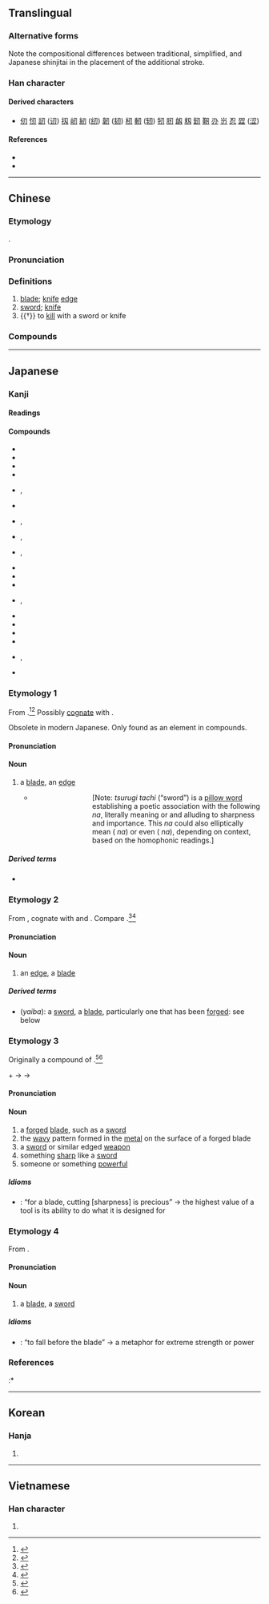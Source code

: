 {{character info/new}}
{{character info/new|0x2f81e}}
{{also|刄|刅}}
==Translingual==
{{ja-forms|刃|刃|刃}}

===Alternative forms===
Note the compositional differences between traditional, simplified, and Japanese shinjitai in the placement of the additional stroke.

===Han character===
{{Han char|rn=18|rad=刀|as=01|sn=3|four=17420|canj=SHI|ids=⿹刀丿(GKV),⿹刀丶(HT),⿻刀丶(J)}} <!-- GKV - China,Korea,Vietnam; HT - Hong Kong,Taiwan; J - Japan -->

====Derived characters====
* [[仞]] [[㣼]] [[訒]] ([[讱]]) [[扨]] [[屻]] [[紉]] ([[纫]]) [[韌]] ([[韧]]) [[杒]] [[軔]] ([[轫]]) [[牣]] [[肕]] [[衂]] [[籾]] [[釰]] [[靭]] [[刅]] [[岃]] [[忍]] [[歰]] ([[涩]])

====References====
* {{Han ref|kx=0136.020|dkj=01850|dj=0304.070|hdz=10320.030|uh=5203|ud=20995|bh=A462|bd=42082}}
* {{Han ref|uh=2F81E}}

----

==Chinese==
{{zh-forms}}

===Etymology===
{{Han etyl}}
{{Han compound|刀|丶|ls=ic|t1=knife}}.

===Pronunciation===
{{zh-pron
|m=rèn
|c=jan6
|mn=qz,tp,xm:līm/kh,zz:jīm/qz,xm:līn/zz:jīn
|w=3zen
|mc=y
|oc=y
|ma=
|cat=n,v
}}

===Definitions===
{{zh-hanzi}}

# [[blade]]; [[knife]] [[edge]]
# [[sword]]; [[knife]]
# {{†}} to [[kill]] with a sword or knife

===Compounds===
{{zh-der|刃角|交光飛刃|兵不血刃|兵刃|兵無血刃|刀刃|刃兒|利刃|剚刃|劍刃|合刃|嬋娟刃|延頸待刃|張弓拔刃|手刃|推刃|游刃有餘|白刃|白刃戰|目牛游刃|芒刃|芙蓉刃|血刃|袖刃|赴火蹈刃|軍不血刃|迎刃而解|遊刃有餘|鋒刃|開刃|餘刃}}

----

==Japanese==
{{wikipedia|lang=ja}}
{{wikipedia|Blade}}

===Kanji===
{{ja-kanji|grade=c|rs=刀01}}

====Readings====
{{ja-readings
|goon=にん
|kanon=じん
|kun=き-る, は-, な-, やいば-
|nanori=ち, と
}}

====Compounds====
{{rel-top|Compound words that contain 刃}}
* {{ja-r|刃%傷|にん%じょう}}
* {{ja-r|刃%傷%沙%汰|にん%じょう%ざ%た}}
* {{ja-r|刃%向かう|は%むかう}}
* {{ja-r|刃%渡り|は%わたり}}
* {{ja-r|片%刃|かた%ば}}, {{ja-r|片%刃|かた%は}}
* {{ja-r|直%刃|すぐ%は}}
* {{ja-r|白刃|はくじん}}, {{ja-r|白%刃|しら%は}}
* {{ja-r|諸%刃| もろ%は}}, {{ja-r|双%刃|もろ%は}}
* {{ja-r|両%刃|りょう%ば}}, {{ja-r|両%刃|もろ%は}}
* {{ja-r|自%刃|じ%じん}}
* {{ja-r|刀刃|とうじん}}
* {{ja-r|毒刃|どくじん}}
* {{ja-r|白刃|はくじん}}, {{ja-r|白%刃|しら%は}}
* {{ja-r|氷%刃|ひょう%じん}}
* {{ja-r|兵刃|へいじん}}
* {{ja-r|防刃|ぼうじん}}
* {{ja-r|利%刃|り%じん}}
* {{ja-r|凶%刃|きょう%じん}}, {{ja-r|兇%刃|きょう%じん}}
* {{ja-r|白%刃%一%閃|はく%じん%いっ%せん}}
{{rel-bottom}}

===Etymology 1===
{{ja-kanjitab|yomi=k|な}}
From {{etyl|ojp|ja|sort=な}}.<ref name="KDJ">{{R:Kokugo Dai Jiten}}</ref><ref name="DJR">{{R:Daijirin}}</ref> Possibly [[cognate]] with {{cog|ko|날||blade}}.

Obsolete in modern Japanese. Only found as an element in compounds.

====Pronunciation====
{{ja-pron|yomi=k|な}}

====Noun====
{{ja-noun|な}}

# {{lb|ja|sort=な|obsolete}} a [[blade]], an [[edge]]
#* {{RQ:Man'yōshū|4|616}}
#*: {{lang|ja|劔大刀 '''名'''惜雲 吾者無 君尓不相而 年之経去礼者}}
#*:: {{ja-usex|剣太刀'''名'''の惜しけくも我れはなし君に逢はずて年の経ぬれば|つるぎたち '''な''' の をしけく も われ は なし きみ に あはずて とし の へぬれば|I do not even miss precious '''you''', given the years that have passed without meeting with you.}}
#*::: [Note: ''tsurugi tachi'' (“sword”) is a [[w:Makurakotoba|pillow word]] establishing a poetic association with the following ''na'', literally meaning {{m|en|blade}} or {{m|en|edge}} and alluding to sharpness and importance. This ''na'' could also elliptically mean {{m|en|name}} ({{ja-l|名}} ''na'') or even {{m|en|you}} ({{ja-l|汝}} ''na''), depending on context, based on the homophonic readings.]

=====Derived terms=====
* {{ja-r|刀|かたな}}

===Etymology 2===
{{ja-kanjitab|yomi=k|は}}
From {{etyl|ojp|ja|sort=は}}, cognate with {{m|ja|歯|tr=ha||tooth}} and {{m|ja|葉|tr=ha||[[leaf]]}}. Compare {{cog|en|blade}}.<ref name="KDJ">{{R:Kokugo Dai Jiten}}</ref><ref name="DJR">{{R:Daijirin}}</ref>

====Pronunciation====
{{ja-pron|yomi=k|は|acc=1|acc_ref=DJR}}

====Noun====
{{ja-noun|は}}

# an [[edge]], a [[blade]]

=====Derived terms=====
* {{lang|ja|刃}} (''yaiba''): a [[sword]], a [[blade]], particularly one that has been [[forged]]: see below

===Etymology 3===
{{ja-kanjitab|yomi=k|やいば}}
Originally a compound of {{compound|lang=ja|sort=やいば|焼き|tr1=yaki|t1=burned, fired|刃|tr2=ha|t2=edge, blade}}.<ref name="KDJ">{{R:Kokugo Dai Jiten}}</ref><ref name="DJR">{{R:Daijirin}}</ref> {{rendaku2|sort=やいば|ha|ba}}

{{IPAchar|/jaki/}} + {{IPAchar|/ha/}} → {{IPAchar|/jakiba/}} → {{IPAchar|/jaiba/}}

====Pronunciation====
{{ja-pron|yomi=k|やいば|acc=1|acc_ref=DJR|acc2=0|acc2_ref=DJR}}

====Noun====
{{ja-noun|やいば}}

# a [[forged]] [[blade]], such as a [[sword]]
# the [[wavy]] pattern formed in the [[metal]] on the surface of a forged blade
# a [[sword]] or similar edged [[weapon]]
# something [[sharp]] like a [[sword]]
# someone or something [[powerful]]

=====Idioms=====
{{der-top|Idioms}}
* {{ja-r|刃は切れるが重宝|やいば は きれる が ちょうほう}}: “for a blade, cutting [sharpness] is precious” → the highest value of a tool is its ability to do what it is designed for
{{der-bottom}}

===Etymology 4===
{{ja-kanjitab|yomi=o|じん}}
From {{etyl|ltc|ja|sort=じん}} {{m|zh|刃|tr=nyin<sup>H</sup>||edge of a blade}}.

====Pronunciation====
{{ja-pron|yomi=kanon|じん|acc=1|acc_ref=DJR}}

====Noun====
{{ja-noun|じん}}

# a [[blade]], a [[sword]]

=====Idioms=====
{{der-top|Idioms}}
* {{ja-r|刃を迎えて解く|じん を むかえて とく}}: “to fall before the blade” → a metaphor for extreme strength or power
{{der-bottom}}

===References===
<references/>
:* {{R:Man'yōshū 1}}

----

==Korean==

===Hanja===
{{ko-hanja|hangeul=인|rv=in|mr=in}}

# {{defn|lang=ko|sort=刀01}}

----

==Vietnamese==

===Han character===
{{vi-hantu|[[nhẫn]], [[nhấn]], [[nhận]]|rs=刀01}}

# {{defn|lang=vi|sort=刀01}}